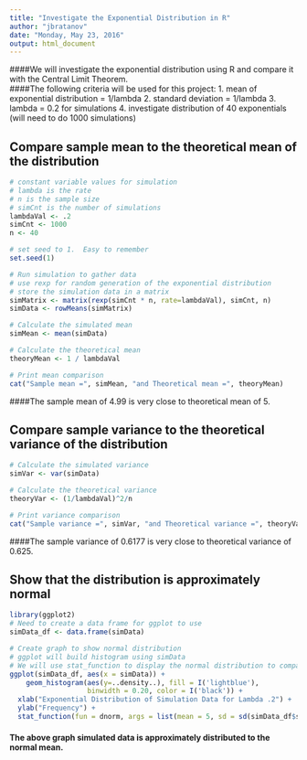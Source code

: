 ---
title: "Investigate the Exponential Distribution in R"
author: "jbratanov"
date: "Monday, May 23, 2016"
output: html_document
---

####We will investigate the exponential distribution using R and compare it with the Central Limit Theorem.  
####The following criteria will be used for this project:
 1. mean of exponential distribution = 1/lambda
 2. standard deviation = 1/lambda
 3. lambda = 0.2 for simulations
 4. investigate distribution of 40 exponentials (will need to do 1000 simulations)

## Compare sample mean to the theoretical mean of the distribution
```{r}

# constant variable values for simulation
# lambda is the rate
# n is the sample size
# simCnt is the number of simulations
lambdaVal <- .2
simCnt <- 1000
n <- 40

# set seed to 1.  Easy to remember
set.seed(1)

# Run simulation to gather data
# use rexp for random generation of the exponential distribution
# store the simulation data in a matrix 
simMatrix <- matrix(rexp(simCnt * n, rate=lambdaVal), simCnt, n)
simData <- rowMeans(simMatrix)

# Calculate the simulated mean
simMean <- mean(simData)

# Calculate the theoretical mean
theoryMean <- 1 / lambdaVal

# Print mean comparison
cat("Sample mean =", simMean, "and Theoretical mean =", theoryMean)
```
####The sample mean of 4.99 is very close to theoretical mean of 5.

## Compare sample variance to the theoretical variance of the distribution
```{r}

# Calculate the simulated variance
simVar <- var(simData)

# Calculate the theoretical variance
theoryVar <- (1/lambdaVal)^2/n

# Print variance comparison
cat("Sample variance =", simVar, "and Theoretical variance =", theoryVar)
```
####The sample variance of 0.6177 is very close to theoretical variance of 0.625.

## Show that the distribution is approximately normal
```{r}
library(ggplot2)
# Need to create a data frame for ggplot to use
simData_df <- data.frame(simData)

# Create graph to show normal distribution
# ggplot will build histogram using simData
# We will use stat_function to display the normal distribution to compare
ggplot(simData_df, aes(x = simData)) + 
    geom_histogram(aes(y=..density..), fill = I('lightblue'), 
                   binwidth = 0.20, color = I('black')) + 
  xlab("Exponential Distribution of Simulation Data for Lambda .2") +
  ylab("Frequency") +
  stat_function(fun = dnorm, args = list(mean = 5, sd = sd(simData_df$simData)))
```

####  The above graph simulated data is approximately distributed to the normal mean.
